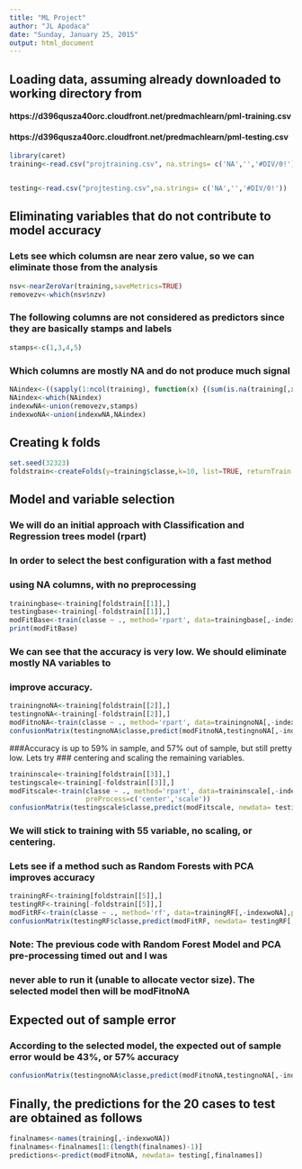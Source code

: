 ```yaml
---
title: "ML Project"
author: "JL Apodaca"
date: "Sunday, January 25, 2015"
output: html_document
---
```

## Loading  data, assuming already downloaded to working directory from 
#### https://d396qusza40orc.cloudfront.net/predmachlearn/pml-training.csv
#### https://d396qusza40orc.cloudfront.net/predmachlearn/pml-testing.csv

```r
library(caret)
training<-read.csv("projtraining.csv", na.strings= c('NA','','#DIV/0!'))


testing<-read.csv("projtesting.csv",na.strings= c('NA','','#DIV/0!'))
```

## Eliminating variables that do not contribute to  model accuracy
### Lets see which columsn are near zero value, so we can eliminate those from the analysis

```r
nsv<-nearZeroVar(training,saveMetrics=TRUE)
removezv<-which(nsv$nzv)
```

### The following columns are not considered as predictors since they are basically stamps and labels
```r
stamps<-c(1,3,4,5)
```

### Which columns are mostly NA and do not produce much signal
```r
NAindex<-((sapply(1:ncol(training), function(x) {(sum(is.na(training[,x]))>950)})))
NAindex<-which(NAindex)
indexwNA<-union(removezv,stamps)
indexwoNA<-union(indexwNA,NAindex)
```


## Creating k folds
```r
set.seed(32323)
foldstrain<-createFolds(y=training$classe,k=10, list=TRUE, returnTrain = TRUE)
```


## Model and variable selection
### We will do an initial approach with Classification and Regression trees model (rpart)
### In order to select the best configuration with a fast method
### using NA columns, with no preprocessing

```r
trainingbase<-training[foldstrain[[1]],]
testingbase<-training[-foldstrain[[1]],]
modFitBase<-train(classe ~ ., method='rpart', data=trainingbase[,-indexwNA])
print(modFitBase)
```

### We can see that the accuracy is very low. We should eliminate mostly NA variables to 
### improve accuracy.

```r
trainingnoNA<-training[foldstrain[[2]],]
testingnoNA<-training[-foldstrain[[2]],]
modFitnoNA<-train(classe ~ ., method='rpart', data=trainingnoNA[,-indexwoNA])
confusionMatrix(testingnoNA$classe,predict(modFitnoNA,testingnoNA[,-indexwoNA]))
```


###Accuracy is up to 59% in sample, and 57% out of sample, but still pretty low. Lets try 
### centering and scaling the remaining variables.

```r
traininscale<-training[foldstrain[[3]],]
testingscale<-training[-foldstrain[[3]],]
modFitscale<-train(classe ~ ., method='rpart', data=traininscale[,-indexwoNA],
                   preProcess=c('center','scale'))
confusionMatrix(testingscale$classe,predict(modFitscale, newdata= testingscale[,-indexwoNA]))
```

### We will stick to training with 55 variable, no scaling, or centering.
### Lets see if a method such as Random Forests with PCA improves accuracy

```r
trainingRF<-training[foldstrain[[5]],]
testingRF<-training[-foldstrain[[5]],]
modFitRF<-train(classe ~ ., method='rf', data=trainingRF[,-indexwoNA],preProcess='pca')
confusionMatrix(testingRF$classe,predict(modFitRF, newdata= testingRF[,-indexwoNA]))
```

### Note: The previous code with Random Forest Model and PCA pre-processing timed out and I was 
### never able to run it (unable to allocate vector size). The selected model then will be modFitnoNA

## Expected out of sample error
### According to the selected model, the expected out of sample error would be 43%, or 57% accuracy

```r
confusionMatrix(testingnoNA$classe,predict(modFitnoNA,testingnoNA[,-indexwoNA]))
```

## Finally, the predictions for the 20 cases to test are obtained as follows

```r

finalnames<-names(training[,-indexwoNA])
finalnames<-finalnames[1:(length(finalnames)-1)]
predictions<-predict(modFitnoNA, newdata= testing[,finalnames])

```

